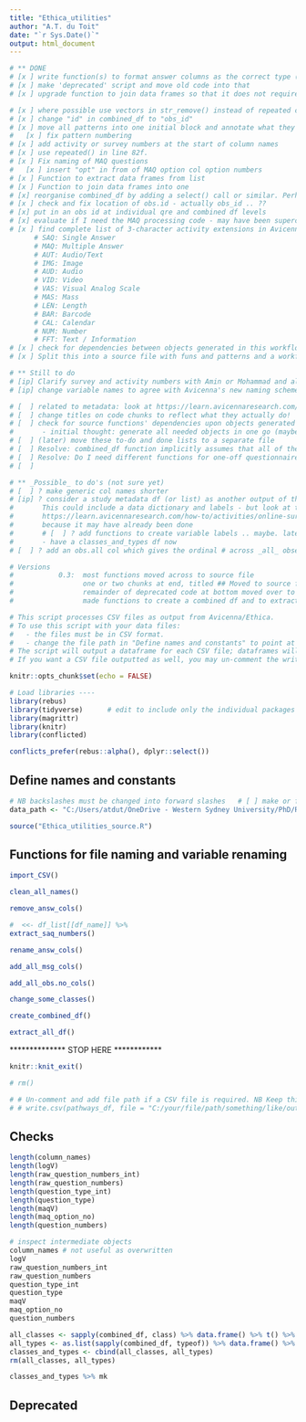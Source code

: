```yaml
---
title: "Ethica_utilities"
author: "A.T. du Toit"
date: "`r Sys.Date()`"
output: html_document
---
```


```r
# ** DONE 
# [x ] write function(s) to format answer columns as the correct type (numeric, character, etc)
# [x ] make 'deprecated' script and move old code into that 
# [x ] upgrade function to join data frames so that it does not require their names to be specified! 

# [x ] where possible use vectors in str_remove() instead of repeated calls 
# [x ] change "id" in combined_df to "obs_id"
# [x ] move all patterns into one initial block and annotate what they are used for 
#   [x ] fix pattern numbering
# [x ] add activity or survey numbers at the start of column names 
# [x ] use repeated() in line 82f. 
# [x ] Fix naming of MAQ questions 
#   [x ] insert "opt" in from of MAQ option col option numbers 
# [x ] Function to extract data frames from list 
# [x ] Function to join data frames into one 
# [x] reorganise combined_df by adding a select() call or similar. Perhaps save vectors of variable names earlier on and use them inside the select() call. Put everything() at the end to ensure _all_ variables are included. 
# [x ] check and fix location of obs.id - actually obs_id .. ?? 
# [x] put in an obs id at individual qre and combined df levels  
# [x] evaluate if I need the MAQ processing code - may have been superceded by what Avicenna now provides- done, the MAQ code is no longer necessary  
# [x ] find complete list of 3-character activity extensions in Avicenna docs 
      # SAQ: Single Answer
      # MAQ: Multiple Answer
      # AUT: Audio/Text
      # IMG: Image
      # AUD: Audio
      # VID: Video
      # VAS: Visual Analog Scale
      # MAS: Mass
      # LEN: Length
      # BAR: Barcode
      # CAL: Calendar
      # NUM: Number
      # FFT: Text / Information
# [x ] check for dependencies between objects generated in this workflow and in the source functions - there should not be any, so eliminate any that I find -- AFAICT there weren't any 
# [x ] Split this into a source file with funs and patterns and a workflow file (ie the remainder of this one)

# ** Still to do 
# [ip] Clarify survey and activity numbers with Amin or Mohammad and alter naming conventions accordingly 
# [ip] change variable names to agree with Avicenna's new naming scheme (Study / Activity / Survey) 

# [  ] related to metadata: look at https://learn.avicennaresearch.com/reference/survey/view-responses#survey-data-structure to see Question Type ID q_type_id, which encodes question type (_SAQ, etc) information 
# [  ] change titles on code chunks to reflect what they actually do! 
# [  ] check for source functions' dependencies upon objects generated by other source functions - what to do about these? 
#       - initial thought: generate all needed objects in one go (maybe yet another function) at the start. "This function generates all of the objects required by the other functions in this package." 
# [  ] (later) move these to-do and done lists to a separate file 
# [  ] Resolve: combined_df function implicitly assumes that all of the data frames in df_list have the same research participant IDs, or at least that they are meant to all have the same IDs (if not it's assumed to be a missing data problem); do I need to do anything about this? 
# [  ] Resolve: Do I need different functions for one-off questionnaires vs EMAs? 
# [  ] 

# ** _Possible_ to do's (not sure yet)
# [  ] ? make generic col names shorter 
# [ip] ? consider a study metadata df (or list) as another output of the suggested workflow. 
#       This could include a data dictionary and labels - but look at this first:
#       https://learn.avicennaresearch.com/how-to/activities/online-surveys-documentation-made-easy-with-avicenna
#       because it may have already been done 
#       # [  ] ? add functions to create variable labels .. maybe. later, (not first release) 
#       - have a classes_and_types df now
# [  ] ? add an obs.all col which gives the ordinal # across _all_ observations, not just within one activity. 

# Versions
#           0.3:  most functions moved across to source file
#                 one or two chunks at end, titled ## Moved to source file, deleted 
#                 remainder of deprecated code at bottom moved over to 'deprecated.R' file 
#                 made functions to create a combined df and to extract individual data frames from df_list 

```

```r
# This script processes CSV files as output from Avicenna/Ethica. 
# To use this script with your data files: 
#   - the files must be in CSV format. 
#   - change the file path in "Define names and constants" to point at the folder with your data files. 
# The script will output a dataframe for each CSV file; dataframes will be named xxx Survey.Number_df. The dataframe will have clean numerical output for single-answer questions, and also will have all variables renamed as Survey.Number_Question.Number_Question.Type. 
# If you want a CSV file outputted as well, you may un-comment the write.csv() call at the end of this file and add in the appropriate file path. 

```

```r
knitr::opts_chunk$set(echo = FALSE)

# Load libraries ----
library(rebus)
library(tidyverse)      # edit to include only the individual packages needed
library(magrittr)
library(knitr)
library(conflicted)

```

```r
conflicts_prefer(rebus::alpha(), dplyr::select())   
```

## Define names and constants
```r
# NB backslashes must be changed into forward slashes   # [ ] make or find a wee function to do this   
data_path <- "C:/Users/atdut/OneDrive - Western Sydney University/PhD/Rwork/ethica_utilities/data_files_json"

```

```r
source("Ethica_utilities_source.R")   

```

## Functions for file naming and variable renaming    
```r
import_CSV() 

```

```r
clean_all_names()

remove_answ_cols()

```

```r
#  <<- df_list[[df_name]] %>% 
extract_saq_numbers()

```

```r
rename_answ_cols()   
```

```r
add_all_msg_cols()   

```

```r
add_all_obs.no_cols()   

```

```r
change_some_classes()

```

```r
create_combined_df()
```

```r
extract_all_df()  

```

************** STOP HERE ************

```r
knitr::knit_exit()   

```

```r
# rm()

```

```r
# # Un-comment and add file path if a CSV file is required. NB Keep this function call at the end of the script.  
# # write.csv(pathways_df, file = "C:/your/file/path/something/like/output_files/your_filename.csv")   

```

## Checks    
```r
length(column_names)
length(logV)
length(raw_question_numbers_int)
length(raw_question_numbers)
length(question_type_int)
length(question_type)
length(maqV)
length(maq_option_no)
length(question_numbers)

```

```r
# inspect intermediate objects
column_names # not useful as overwritten
logV
raw_question_numbers_int
raw_question_numbers
question_type_int
question_type
maqV
maq_option_no
question_numbers
```

```r
all_classes <- sapply(combined_df, class) %>% data.frame() %>% t() %>% data.frame() %>% rename(class1=1, class2=2)
all_types <- as.list(sapply(combined_df, typeof)) %>% data.frame() %>% t() %>% data.frame() %>% rename(type=1)
classes_and_types <- cbind(all_classes, all_types)
rm(all_classes, all_types)

classes_and_types %>% mk     

```


## Deprecated    
